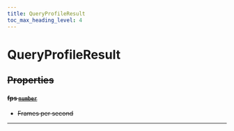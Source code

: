 ```yaml
---
title: QueryProfileResult
toc_max_heading_level: 4
---
```


# QueryProfileResult <s generated />

## Properties <s generated />

#### fps [`number`](https://developer.mozilla.org/en-US/docs/Web/JavaScript/Reference/Global_Objects/Number) <s generated />

- Frames per second

<hr class="solid" /> <s generated />
